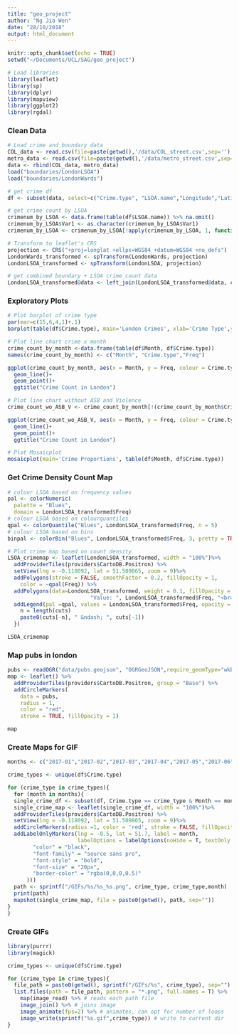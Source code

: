 ```yaml
---
title: "geo_project"
author: "Ng Jia Wen"
date: "28/10/2018"
output: html_document
---
```


```r
knitr::opts_chunk$set(echo = TRUE)
setwd("~/Documents/UCL/SAG/geo_project")
```

```r
# Load libraries
library(leaflet)
library(sp)
library(dplyr)
library(mapview)
library(ggplot2)
library(rgdal)
```

### Clean Data
```r
# Load crime and boundary data
COL_data <- read.csv(file=paste(getwd(),'/data/COL_street.csv',sep=''), header=TRUE, sep="\t")
metro_data <- read.csv(file=paste(getwd(),'/data/metro_street.csv',sep=''), header=TRUE, sep="\t")
data <- rbind(COL_data, metro_data)
load("boundaries/LondonLSOA")
load("boundaries/LondonWards")

# get crime df
df <- subset(data, select=c("Crime.type", "LSOA.name","Longitude","Latitude","Month"))

# get crime count by LSOA
crimenum_by_LSOA <- data.frame(table(df$LSOA.name)) %>% na.omit()
crimenum_by_LSOA$Var1 <- as.character(crimenum_by_LSOA$Var1)
crimenum_by_LSOA <- crimenum_by_LSOA[!apply(crimenum_by_LSOA, 1, function(x) any(x=="")),] 

# Transform to leaflet's CRS
projection <- CRS("+proj=longlat +ellps=WGS84 +datum=WGS84 +no_defs")
LondonWards_transformed <- spTransform(LondonWards, projection)
LondonLSOA_transformed <- spTransform(LondonLSOA, projection)

# get combined boundary + LSOA crime count data
LondonLSOA_transformed@data <- left_join(LondonLSOA_transformed@data, crimenum_by_LSOA, by=c("LSOA11NM"="Var1"))
```

### Exploratory Plots
```r
# Plot barplot of crime type
par(mar=c(15,6,4,1)+.1)
barplot(table(df$Crime.type), main='London Crimes', xlab='Crime Type',ylab='Count',las =2)

# Plot line chart crime x month
crime_count_by_month <-data.frame(table(df$Month, df$Crime.type)) 
names(crime_count_by_month) <- c("Month", "Crime.type","Freq")

ggplot(crime_count_by_month, aes(x = Month, y = Freq, colour = Crime.type, group=Crime.type), main='Crime Count by Type')+
  geom_line()+
  geom_point()+ 
  ggtitle("Crime Count in London")

# Plot line chart without ASB and Violence
crime_count_wo_ASB_V <- crime_count_by_month[!(crime_count_by_month$Crime.type=='Anti-social behaviour' |crime_count_by_month$Crime.type=='Violence and sexual offences'),]

ggplot(crime_count_wo_ASB_V, aes(x = Month, y = Freq, colour = Crime.type, group=Crime.type), main='Crime Count by Type')+
  geom_line()+
  geom_point()+ 
  ggtitle("Crime Count in London")

# Plot Mosaicplot
mosaicplot(main='Crime Proportions', table(df$Month, df$Crime.type))

```

### Get Crime Density Count Map
```r
# colour LSOA based on frequency values
pal <- colorNumeric(
  palette = "Blues",
  domain = LondonLSOA_transformed$Freq)
# colour LSOA based on colourquantiles
qpal <- colorQuantile("Blues", LondonLSOA_transformed$Freq, n = 5)
# colour LSOA based on bins
binpal <- colorBin("Blues", LondonLSOA_transformed$Freq, 3, pretty = TRUE)

# Plot crime map based on count density 
LSOA_crimemap <- leaflet(LondonLSOA_transformed, width = "100%")%>% 
  addProviderTiles(providers$CartoDB.Positron) %>% 
  setView(lng = -0.118092, lat = 51.509865, zoom = 9)%>%
  addPolygons(stroke = FALSE, smoothFactor = 0.2, fillOpacity = 1,
    color = ~qpal(Freq)) %>% 
  addPolygons(data=LondonLSOA_transformed, weight = 0.1, fillOpacity = 0,popup = paste("Region: ", LondonLSOA_transformed$LSOA11NM, "<br>",
                          "Value: ", LondonLSOA_transformed$Freq, "<br>")) %>% 
  addLegend(pal =qpal, values = LondonLSOA_transformed$Freq, opacity = 1, labFormat = function(type, cuts, p) {
    n = length(cuts)
    paste0(cuts[-n], " &ndash; ", cuts[-1])
  })

LSOA_crimemap
```

### Map pubs in london
```r
pubs <- readOGR("data/pubs.geojson", "OGRGeoJSON",require_geomType="wkbPoint")
map <- leaflet() %>%
  addProviderTiles(providers$CartoDB.Positron, group = "Base") %>% 
  addCircleMarkers(
    data = pubs,
    radius = 1,
    color = "red",
    stroke = TRUE, fillOpacity = 1)

map
```

### Create Maps for GIF
```r
months <- c("2017-01","2017-02","2017-03","2017-04","2017-05","2017-06","2017-07","2017-08","2017-09","2017-10","2017-11","2017-12")

crime_types <- unique(df$Crime.type)

for (crime_type in crime_types){
  for (month in months){
  single_crime_df <- subset(df, Crime.type == crime_type & Month == month)
  single_crime_map <- leaflet(single_crime_df, width = "100%")%>% 
  addProviderTiles(providers$CartoDB.Positron) %>% 
  setView(lng = -0.118092, lat = 51.509865, zoom = 9)%>%
  addCircleMarkers(radius =1, color = 'red', stroke = FALSE, fillOpacity = 0.5) %>% 
  addLabelOnlyMarkers(lng = -0.5, lat = 51.7, label = month, 
                      labelOptions = labelOptions(noHide = T, textOnly = T,style = list(
        "color" = "black",
        "font-family" = "source sans pro",
        "font-style" = "bold",
        "font-size" = "20px",
        "border-color" = "rgba(0,0,0,0.5)"
      )))
  path <- sprintf("/GIFs/%s/%s_%s.png", crime_type, crime_type,month)
  print(path)
  mapshot(single_crime_map, file = paste0(getwd(), path, sep=""))
}
}

```

### Create GIFs
```r

library(purrr)
library(magick)

crime_types <- unique(df$Crime.type)

for (crime_type in crime_types){
  file_path = paste0(getwd(), sprintf("/GIFs/%s", crime_type), sep="")
  list.files(path = file_path, pattern = "*.png", full.names = T) %>% 
    map(image_read) %>% # reads each path file
    image_join() %>% # joins image
    image_animate(fps=2) %>% # animates, can opt for number of loops
    image_write(sprintf("%s.gif",crime_type)) # write to current dir
}

```